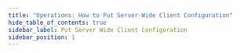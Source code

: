 ```yaml
---
title: "Operations: How to Put Server-Wide Client Configuration"
hide_table_of_contents: true
sidebar_label: Put Server Wide Client Configuration
sidebar_position: 1
---
```





<LanguageSwitcher supportedLanguages={supportedLanguages} />

<LanguageContent language="csharp">
   <PutServerwideClientConfigurationCsharp />
</LanguageContent>


<!---
- [How to get client configuration?](../../../../client-api/operations/maintenance/configuration/get-client-configuration)
- [How to put client configuration?](../../../../client-api/operations/maintenance/configuration/put-client-configuration)

-->